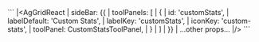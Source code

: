<framework-specific-section frameworks="react">
```
|&lt;AgGridReact
|    sideBar: {{
|        toolPanels: [
|            {
|                id: 'customStats',
|                labelDefault: 'Custom Stats',
|                labelKey: 'customStats',
|                iconKey: 'custom-stats',
|                toolPanel: CustomStatsToolPanel,
|            }
|        ]
|    }}
|       ...other props...
|/>
```
</framework-specific-section>